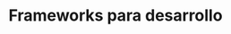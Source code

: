 ---
title: Frameworks para desarrollo
description: Desc
keywords: ["introducción", "guía", "nextjs", "documents"]
---
